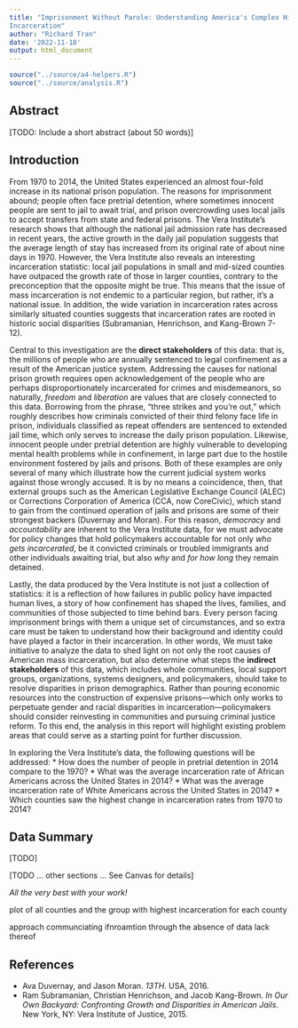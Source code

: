 ```yaml
---
title: "Imprisonment Without Parole: Understanding America's Complex History of 
Incarceration"
author: "Richard Tran"
date: '2022-11-18'
output: html_document
---
```


```r
source("../source/a4-helpers.R")
source("../source/analysis.R")
```

## Abstract 
[TODO: Include a short abstract (about 50 words)]

## Introduction 
From 1970 to 2014, the United States experienced an almost four-fold increase in
its national prison population. The reasons for imprisonment abound; people
often face pretrial detention, where sometimes innocent people are sent to jail
to await trial, and prison overcrowding uses local jails to accept transfers
from state and federal prisons. The Vera Institute's research shows that
although the national jail admission rate has decreased in recent years, the
active growth in the daily jail population suggests that the average length of
stay has increased from its original rate of about nine days in 1970. However,
the Vera Institute also reveals an interesting incarceration statistic: local
jail populations in small and mid-sized counties have outpaced the growth rate
of those in larger counties, contrary to the preconception that the opposite
might be true. This means that the issue of mass incarceration is not
endemic to a particular region, but rather, it's a national issue. In addition,
the wide variation in incarceration rates across similarly situated counties
suggests that incarceration rates are rooted in historic social disparities
(Subramanian, Henrichson, and Kang-Brown 7-12).

Central to this investigation are the **direct stakeholders** of this data:
that is, the millions of people who are annually sentenced to legal confinement
as a result of the American justice system. Addressing the causes for national
prison growth requires open acknowledgement of the people who are perhaps
disproportionately incarcerated for crimes and misdemeanors, so naturally,
_freedom_ and _liberation_ are values that are closely connected to this data.
Borrowing from the phrase, "three strikes and you're out," which roughly
describes how criminals convicted of their third felony face life in prison,
individuals classified as repeat offenders are sentenced to extended jail time,
which only serves to increase the daily prison population. Likewise, innocent
people under pretrial detention are highly vulnerable to developing mental
health problems while in confinement, in large part due to the hostile
environment fostered by jails and prisons. Both of these examples are only
several of many which illustrate how the current judicial system works against
those wrongly accused. It is by no means a coincidence, then, that external
groups such as the American Legislative Exchange Council (ALEC) or Corrections
Corporation of America (CCA, now CoreCivic), which stand to gain from the
continued operation of jails and prisons are some of their strongest backers
(Duvernay and Moran). For this reason, _democracy_ and _accountability_ are
inherent to the Vera Institute data, for we must advocate for policy changes
that hold policymakers accountable for not only _who gets incarcerated_, be
it convicted criminals or troubled immigrants and other individuals awaiting
trial, but also _why_ and _for how long_ they remain detained.

Lastly, the data produced by the Vera Institute is not just a collection
of statistics: it is a reflection of how failures in public policy have impacted
human lives, a story of how confinement has shaped the lives, families,
and communities of those subjected to time behind bars. Every person facing
imprisonment brings with them a unique set of circumstances, and so extra care
must be taken to understand how their background and identity could have played
a factor in their incarceration. In other words, We must take initiative
to analyze the data to shed light on not only the root causes of American mass
incarceration, but also determine what steps the **indirect stakeholders** of
this data, which includes whole communities, local support groups,
organizations, systems designers, and policymakers, should take to resolve
disparities in prison demographics. Rather than pouring economic resources into
the construction of expensive prisons—which only works to perpetuate gender and
racial disparities in incarceration—policymakers should consider reinvesting
in communities and pursuing criminal justice reform. To this end, the analysis
in this report will highlight existing problem areas that could serve as a
starting point for further discussion.

In exploring the Vera Institute's data, the following questions will be
addressed:
* How does the number of people in pretrial detention in 2014 compare to
the 1970?
* What was the average incarceration rate of African Americans across the United
States in 2014?
* What was the average incarceration rate of White Americans across the United
States in 2014?
* Which counties saw the highest change in incarceration rates from 1970 to
2014?

## Data Summary 
[TODO]

[TODO ... other sections ... See Canvas for details]

_All the very best with your work!_

plot of all counties and the group with highest incarceration for each county

approach
communciating ifnroamtion through the absence of data
lack thereof


## References
* Ava Duvernay, and Jason Moran. _13TH_. USA, 2016.
* Ram Subramanian, Christian Henrichson, and Jacob Kang-Brown.
_In Our Own Backyard: Confronting Growth and Disparities in
American Jails_. New York, NY: Vera Institute of Justice, 2015.